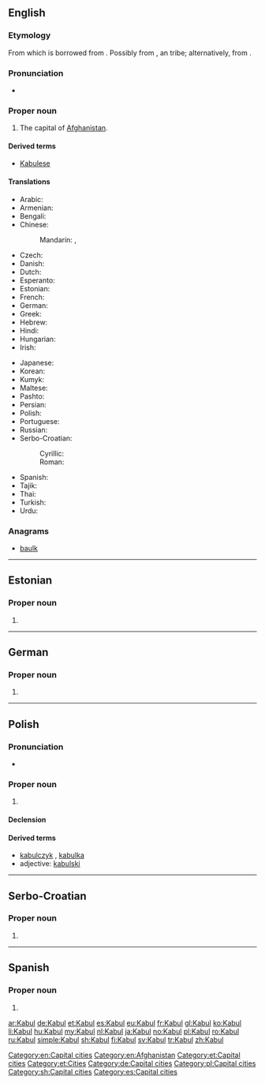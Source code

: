 {{also|kabul|Kábul}}
==English==
{{wikipedia}}

===Etymology===
From {{etyl|fa|en}} {{term|کابل|tr=kâbol|lang=fa}} which is borrowed from {{etyl|ps|en}} {{term| کابل |tr=kâbël|lang=ps}}. Possibly from {{term|Kambuja|lang=en}}, an {{etyl|iir|en}} tribe; alternatively, from {{etyl|sa|en}} {{term|कम्बुज|lang=sa}}.

===Pronunciation===
* {{IPA|/ˈkɑːbl̩/|lang=en}}

===Proper noun===
{{en-proper noun}}

# The capital of [[Afghanistan]].

====Derived terms====
* [[Kabulese]]

====Translations====
{{trans-top|capital of Afghanistan}}
* Arabic: {{t|ar|كَابُل|m}}
* Armenian: {{t|hy|Քաբուլ}}
* Bengali: {{t|bn|কাবুল|tr=Kabul|sc=Beng}}
* Chinese:
*: Mandarin: {{t|cmn|喀布爾|sc=Hani}}, {{t+|cmn|喀布尔|tr=Kābù'ěr|sc=Hani}}
* Czech: {{t+|cs|Kábul|m}}
* Danish: {{t|da|Kabul}}
* Dutch: {{t+|nl|Kaboel}}
* Esperanto: {{t|eo|Kabulo}}
* Estonian: {{t+|et|Kabul}}
* French: {{t+|fr|Kaboul}}
* German: {{t+|de|Kabul|n}}
* Greek: {{t+|el|Καμπούλ}}
* Hebrew: {{t|he|קאבול}}
* Hindi: {{t|hi|काबुल|tr=Kābula}}
* Hungarian: {{t+|hu|Kabul}}
* Irish: {{t|ga|Cabúl|m}}
{{trans-mid}}
* Japanese: {{t|ja|カブール|tr=Kabūru}}
* Korean: {{t+|ko|카불|tr=Kabul|sc=Hang}}
* Kumyk: {{t|kum|Къабул|tr=Qabul}}
* Maltese: {{t|mt|Kabul}}
* Pashto: {{t+|ps|کابل|tr=Kâbël|sc=ps-Arab}}
* Persian: {{t+|fa|کابل|tr=Kâbol}}
* Polish: {{t+|pl|Kabul|m}}
* Portuguese: {{t+|pt|Cabul|m}}
* Russian: {{t|ru|Кабу́л|m}}
* Serbo-Croatian:
*: Cyrillic: {{t|sh|Кабул|m}}
*: Roman: {{t+|sh|Kabul|m}}
* Spanish: {{t+|es|Kabul|m}}
* Tajik: {{t|tg|Кобул|sc=Cyrl}}
* Thai: {{t|th|คาบูล|tr=khābūl}}
* Turkish: {{t|tr|Kâbil}}
* Urdu: {{t|ur|کابل}}
{{trans-bottom}}

===Anagrams===
* [[baulk#English|baulk]]

[[Category:en:Capital cities]]
[[Category:en:Afghanistan]]

----

==Estonian==

===Proper noun===
{{head|et|proper noun}}

# {{l|en|Kabul}}

[[Category:et:Capital cities]]
[[Category:et:Cities]]

----

==German==
{{wikipedia|lang=de}}

===Proper noun===
{{de-proper noun|n}}

# {{l|en|Kabul}}

[[Category:de:Capital cities]]

----

==Polish==

===Pronunciation===
* {{IPA|/ˈkabul/|lang=pl}}

===Proper noun===
{{head|pl|proper noun|g=m}}

# {{l|en|Kabul}}

====Declension====
{{pl-decl-noun-sing|Kabul|Kabulu|Kabulowi|Kabul|Kabulem|Kabulu|Kabulu}}

====Derived terms====
* [[kabulczyk]] {{g|m}}, [[kabulka]] {{g|f}}
* adjective: [[kabulski]]

[[Category:pl:Capital cities]]

----

==Serbo-Croatian==
{{wikipedia|lang=sh}}

===Proper noun===
{{sh-proper noun|g=m|r|Кабул}}

# {{l|en|Kabul}}

[[Category:sh:Capital cities]]

----

==Spanish==
{{wikipedia|lang=es}}

===Proper noun===
{{es-proper noun|m}}

# {{place|es|city|c/Afghanistan|t1=Kabul}}

[[Category:es:Capital cities]]

[[ar:Kabul]]
[[de:Kabul]]
[[et:Kabul]]
[[es:Kabul]]
[[eu:Kabul]]
[[fr:Kabul]]
[[gl:Kabul]]
[[ko:Kabul]]
[[li:Kabul]]
[[hu:Kabul]]
[[my:Kabul]]
[[nl:Kabul]]
[[ja:Kabul]]
[[no:Kabul]]
[[pl:Kabul]]
[[ro:Kabul]]
[[ru:Kabul]]
[[simple:Kabul]]
[[sh:Kabul]]
[[fi:Kabul]]
[[sv:Kabul]]
[[tr:Kabul]]
[[zh:Kabul]]